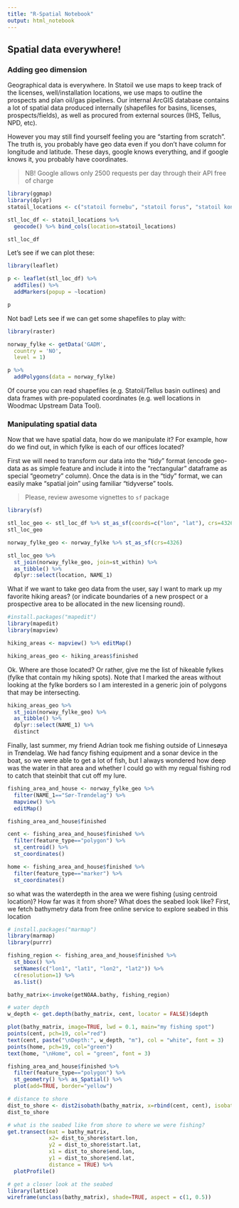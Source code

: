 ```yaml
---
title: "R-Spatial Notebook"
output: html_notebook
---
```


## Spatial data everywhere!

### Adding geo dimension

Geographical data is everywhere. In Statoil we use maps to keep track of the licenses, well/installation locations, we use maps to outline the prospects and plan oil/gas pipelines. Our internal ArcGIS database contains a lot of spatial data produced internally (shapefiles for basins, licenses, prospects/fields), as well as procured from external sources (IHS, Tellus, NPD, etc).

However you may still find yourself feeling you are "starting from scratch". The truth is, you probably have geo data even if you don't have column for longitude and latitude. These days, google knows everything, and if google knows it, you probably have coordinates. 

> NB! Google allows only 2500 requests per day through their API free of charge

```r
library(ggmap)
library(dplyr)
statoil_locations <- c("statoil fornebu", "statoil forus", "statoil kontor stjoerdal", "statoil harstad", "statoil tjeldbergodden", "statoil mongstad", "statoil kaarstoe", "statoil melkoeya") 

stl_loc_df <- statoil_locations %>% 
  geocode() %>% bind_cols(location=statoil_locations)

stl_loc_df

```

Let's see if we can plot these:

```r
library(leaflet)

p <- leaflet(stl_loc_df) %>% 
  addTiles() %>% 
  addMarkers(popup = ~location) 

p
```

Not bad! Lets see if we can get some shapefiles to play with:

```r
library(raster)

norway_fylke <- getData('GADM',
  country = 'NO', 
  level = 1) 

p %>% 
  addPolygons(data = norway_fylke)

```

Of course you can read shapefiles (e.g. Statoil/Tellus basin outlines) and data frames with pre-populated coordinates (e.g. well locations in Woodmac Upstream Data Tool).

### Manipulating spatial data

Now that we have spatial data, how do we manipulate it? For example, how do we find out, in which fylke is each of our offices located? 

First we will need to transform our data into the "tidy" format (encode geo-data as as simple feature and include it into the "rectangular" dataframe as special "geometry" column). Once the data is in the "tidy" format, we can easily make "spatial join" using familiar "tidyverse" tools.

> Please, review awesome vignettes to `sf` package

```r
library(sf)

stl_loc_geo <- stl_loc_df %>% st_as_sf(coords=c("lon", "lat"), crs=4326)
stl_loc_geo

norway_fylke_geo <- norway_fylke %>% st_as_sf(crs=4326)

stl_loc_geo %>% 
  st_join(norway_fylke_geo, join=st_within) %>% 
  as_tibble() %>% 
  dplyr::select(location, NAME_1)

```

What if we want to take geo data from the user, say I want to mark up my favorite hiking areas? (or indicate boundaries of a new prospect or a prospective area to be allocated in the new licensing round).

```r
#install.packages("mapedit")
library(mapedit)
library(mapview)

hiking_areas <- mapview() %>% editMap()

hiking_areas_geo <- hiking_areas$finished

```

Ok. Where are those located? Or rather, give me the list of hikeable fylkes (fylke that contain my hiking spots). Note that I marked the areas without looking at the fylke borders so I am interested in a generic join of polygons that may be intersecting.

```r
hiking_areas_geo %>% 
  st_join(norway_fylke_geo) %>% 
  as_tibble() %>% 
  dplyr::select(NAME_1) %>% 
  distinct
```

Finally, last summer, my friend Adrian took me fishing outside of Linnesøya in Trøndelag. We had fancy fishing equipment and a sonar device in the boat, so we were able to get a lot of fish, but I always wondered how deep was the water in that area and whether I could go with my regual fishing rod to catch that steinbit that cut off my lure.

```r
fishing_area_and_house <- norway_fylke_geo %>% 
  filter(NAME_1=="Sør-Trøndelag") %>% 
  mapview() %>% 
  editMap()

fishing_area_and_house$finished

cent <- fishing_area_and_house$finished %>% 
  filter(feature_type=="polygon") %>% 
  st_centroid() %>% 
  st_coordinates() 

home <- fishing_area_and_house$finished %>% 
  filter(feature_type=="marker") %>% 
  st_coordinates()


```

so what was the waterdepth in the area we were fishing (using centroid location)? How far was it from shore? What does the seabed look like?
First, we fetch bathymetry data from free online service to explore seabed in this location

```r
# install.packages("marmap")
library(marmap)
library(purrr)

fishing_region <- fishing_area_and_house$finished %>% 
  st_bbox() %>% 
  setNames(c("lon1", "lat1", "lon2", "lat2")) %>% 
  c(resolution=1) %>% 
  as.list()

bathy_matrix<-invoke(getNOAA.bathy, fishing_region)

# water depth
w_depth <- get.depth(bathy_matrix, cent, locator = FALSE)$depth

plot(bathy_matrix, image=TRUE, lwd = 0.1, main="my fishing spot")
points(cent, pch=19, col="red")
text(cent, paste("\nDepth:", w_depth, "m"), col = "white", font = 3)
points(home, pch=19, col="green")
text(home, "\nHome", col = "green", font = 3)

fishing_area_and_house$finished %>%
  filter(feature_type=="polygon") %>% 
  st_geometry() %>% as_Spatial() %>% 
  plot(add=TRUE, border="yellow")


```



```r

# distance to shore
dist_to_shore <- dist2isobath(bathy_matrix, x=rbind(cent, cent), isobath = 0)[1,]
dist_to_shore

# what is the seabed like from shore to where we were fishing?
get.transect(mat = bathy_matrix, 
             x2= dist_to_shore$start.lon, 
             y2 = dist_to_shore$start.lat, 
             x1 = dist_to_shore$end.lon, 
             y1 = dist_to_shore$end.lat, 
             distance = TRUE) %>% 
  plotProfile()

# get a closer look at the seabed
library(lattice)
wireframe(unclass(bathy_matrix), shade=TRUE, aspect = c(1, 0.5))
```

